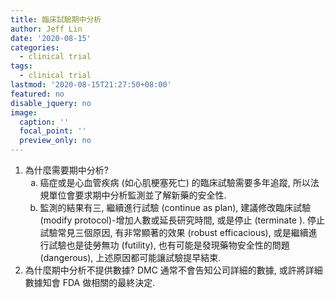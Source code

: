 ```yaml
---
title: 臨床試驗期中分析
author: Jeff Lin
date: '2020-08-15'
categories:
  - clinical trial
tags:
  - clinical trial
lastmod: '2020-08-15T21:27:50+08:00'
featured: no
disable_jquery: no
image:
  caption: ''
  focal_point: ''
  preview_only: no
---
```


1. 為什麼需要期中分析? 
    a. 癌症或是心血管疾病 (如心肌梗塞死亡) 的臨床試驗需要多年追蹤, 所以法規單位會要求期中分析監測並了解新藥的安全性.
    b. 監測的結果有三, 繼續進行試驗 (continue as plan), 建議修改臨床試驗 (modify protocol)-增加人數或延長研究時間, 或是停止 (terminate ). 停止試驗常見三個原因, 有非常顯著的效果 (robust efficacious), 或是繼續進行試驗也是徒勞無功 (futility), 也有可能是發現藥物安全性的問題 (dangerous), 上述原因都可能讓試驗提早結束.
2. 為什麼期中分析不提供數據?
DMC 通常不會告知公司詳細的數據, 或許將詳細數據知會 FDA 做相關的最終決定. 